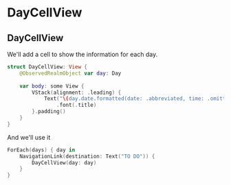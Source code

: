 # DayCellView

## DayCellView

We'll add a cell to show the information for each day.

```swift title='/UI/DaysView.swift'
struct DayCellView: View {
    @ObservedRealmObject var day: Day
    
    var body: some View {
        VStack(alignment: .leading) {
            Text("\(day.date.formatted(date: .abbreviated, time: .omitted))")
                .font(.title)
        }.padding()
    }
}
```

And we'll use it

```swift title='/UI/DaysView.swift'
ForEach(days) { day in
    NavigationLink(destination: Text("TO DO")) {
        DayCellView(day: day)
    }
}
```